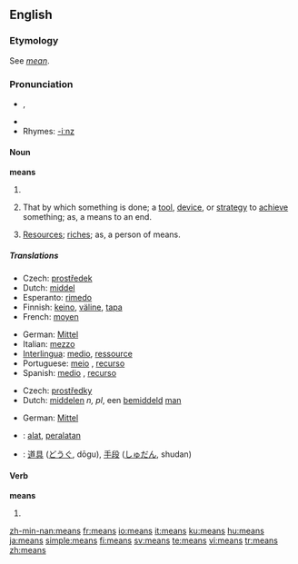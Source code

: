 {{wikipedia}}
==English==

{{rank|hundred|believe|white|282|means|thus|order|near}}

===Etymology===
See ''[[mean#Etymology 3|mean]]''.

===Pronunciation===
*{{IPA|/miːnz/}}, {{SAMPA|/mi:nz/}}
*{{audio|en-us-means.ogg|Audio (US)}}
*Rhymes: [[Rhymes:English:-iːnz|-iːnz]]

====Noun====
'''means'''

# {{plural of|mean}}
# {{plurale tantum}} That by which something is done; a [[tool]], [[device]], or [[strategy]] to [[achieve]] something; as, a means to an end.
# {{plurale tantum}} [[resources|Resources]]; [[riches]]; as, a person of means.

=====Translations=====
{{trans-top|that by which something is done}}
*Czech: [[prostředek]] {{m}}
*Dutch: [[middel]] {{n}}
*Esperanto: [[rimedo]]
*Finnish: [[keino]], [[väline]], [[tapa]]
*French: [[moyen]] {{m}}
{{trans-mid}}
*German: [[Mittel]] {{n}}
*Italian: [[mezzo]] {{m}}
*[[Interlingua]]: [[medio]], [[ressource]]
*Portuguese: [[meio]] {{m}}, [[recurso]] {{m}}
*Spanish: [[medio]] {{m}}, [[recurso]] {{m}}
{{trans-bottom}}

{{trans-top|resources}}
*Czech: [[prostředky]] {{m}} {{p}}
*Dutch: [[middelen]] ''n, pl'', een [[bemiddeld]] [[man]] {{m}}
{{trans-mid}}
*German: [[Mittel]] {{n}}
{{trans-bottom}}

{{checktrans}}
*{{ttbc|Indonesian}}: [[alat]], [[alat|peralatan]]
*{{ttbc|Japanese}}: [[道具]] ([[どうぐ]], dōgu), [[手段]] ([[しゅだん]], shudan)

====Verb====
'''means'''
#{{third-person singular of|mean}}

[[zh-min-nan:means]]
[[fr:means]]
[[io:means]]
[[it:means]]
[[ku:means]]
[[hu:means]]
[[ja:means]]
[[simple:means]]
[[fi:means]]
[[sv:means]]
[[te:means]]
[[vi:means]]
[[tr:means]]
[[zh:means]]